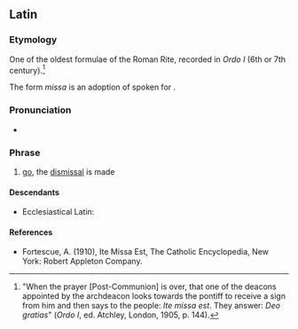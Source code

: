 ==Latin==
{{wikipedia|Ite, missa est}}
===Etymology===
One of the oldest formulae of the Roman Rite, recorded in ''Ordo I'' (6th or 7th century).<ref>"When the prayer [Post-Communion] is over, that one of the deacons appointed by the archdeacon looks towards the pontiff to receive a sign from him and then says to the people: ''Ite missa est''. They answer: ''Deo gratias''" (''Ordo I'', ed. Atchley, London, 1905, p. 144).</ref>

The form ''missa'' is  an adoption of spoken {{cog|LL.|-}} for {{m|la|missiō||dismissal}}.

===Pronunciation===
* {{la-IPA|īte missa est|eccl=yes}}

===Phrase===
{{head|la|phrase|head=[[īte]] [[missa]] [[est]]}}

# {{lb|la|Ecclesiastical Latin}} [[go]], the [[dismissal]] is made

====Descendants====
*Ecclesiastical Latin: {{l|la|missa||mass}}

====References====
<references/>

*Fortescue, A. (1910), Ite Missa Est, The Catholic Encyclopedia, New York: Robert Appleton Company.